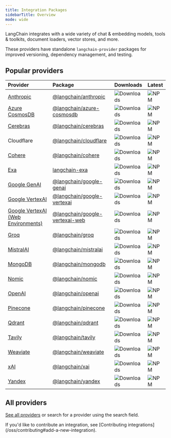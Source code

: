 ```yaml
---
title: Integration Packages
sidebarTitle: Overview
mode: wide
---
```


LangChain integrates with a wide variety of chat & embedding models, tools & toolkits, document loaders, vector stores, and more.

These providers have standalone `langchain-provider` packages for improved versioning, dependency management, and testing.

## Popular providers

| Provider | Package | Downloads | Latest |
| :------- | :------ | :-------- | :------|
| [Anthropic](/oss/integrations/providers/anthropic) | [@langchain/anthropic](https://www.npmjs.com/package/@langchain/anthropic) | ![Downloads](https://img.shields.io/npm/dm/@langchain/anthropic) | ![NPM](https://img.shields.io/npm/v/@langchain/anthropic) |
| [Azure CosmosDB](/oss/integrations/vectorstores/azure_cosmosdb_nosql) | [@langchain/azure-cosmosdb](https://www.npmjs.com/package/@langchain/azure-cosmosdb) | ![Downloads](https://img.shields.io/npm/dm/@langchain/azure-cosmosdb) | ![NPM](https://img.shields.io/npm/v/@langchain/azure-cosmosdb) |
| [Cerebras](/oss/integrations/chat/cerebras) | [@langchain/cerebras](https://www.npmjs.com/package/@langchain/cerebras) | ![Downloads](https://img.shields.io/npm/dm/@langchain/cerebras) | ![NPM](https://img.shields.io/npm/v/@langchain/cerebras) |
| Cloudflare | [@langchain/cloudflare](https://www.npmjs.com/package/@langchain/cloudflare) | ![Downloads](https://img.shields.io/npm/dm/@langchain/cloudflare) | ![NPM](https://img.shields.io/npm/v/@langchain/cloudflare) |
| [Cohere](/oss/integrations/chat/cohere) | [@langchain/cohere](https://www.npmjs.com/package/@langchain/cohere) | ![Downloads](https://img.shields.io/npm/dm/@langchain/cohere) | ![NPM](https://img.shields.io/npm/v/@langchain/cohere) |
| [Exa](/oss/integrations/retrievers/exa) | [langchain-exa](https://www.npmjs.com/package/@langchain/exa) | ![Downloads](https://img.shields.io/npm/dm/@langchain/exa) | ![NPM](https://img.shields.io/npm/v/@langchain/exa) |
| [Google GenAI](/oss/integrations/chat/google_generative_ai) | [@langchain/google-genai](https://www.npmjs.com/package/@langchain/google-genai) | ![Downloads](https://img.shields.io/npm/dm/@langchain/google-genai) | ![NPM](https://img.shields.io/npm/v/@langchain/google-genai) |
| [Google VertexAI](/oss/integrations/chat/google_vertex_ai) | [@langchain/google-vertexai](https://www.npmjs.com/package/@langchain/google-vertexai) | ![Downloads](https://img.shields.io/npm/dm/@langchain/google-vertexai) | ![NPM](https://img.shields.io/npm/v/@langchain/google-vertexai) |
| [Google VertexAI (Web Environments)](/oss/integrations/chat/google_vertex_ai) | [@langchain/google-vertexai-web](https://www.npmjs.com/package/@langchain/google-vertexai-web) | ![Downloads](https://img.shields.io/npm/dm/@langchain/google-vertexai-web) | ![NPM](https://img.shields.io/npm/v/@langchain/google-vertexai-web) |
| [Groq](/oss/integrations/chat/groq) | [@langchain/groq](https://www.npmjs.com/package/@langchain/groq) | ![Downloads](https://img.shields.io/npm/dm/@langchain/groq) | ![NPM](https://img.shields.io/npm/v/@langchain/groq) |
| [MistralAI](/oss/integrations/chat/mistral) | [@langchain/mistralai](https://www.npmjs.com/package/@langchain/mistralai) | ![Downloads](https://img.shields.io/npm/dm/@langchain/mistralai) | ![NPM](https://img.shields.io/npm/v/@langchain/mistralai) |
| [MongoDB](/oss/integrations/vectorstores/mongodb_atlas) | [@langchain/mongodb](https://www.npmjs.com/package/@langchain/mongodb) | ![Downloads](https://img.shields.io/npm/dm/@langchain/mongodb) | ![NPM](https://img.shields.io/npm/v/@langchain/mongodb) |
| [Nomic](/oss/integrations/text_embedding/nomic) | [@langchain/nomic](https://www.npmjs.com/package/@langchain/nomic) | ![Downloads](https://img.shields.io/npm/dm/@langchain/nomic) | ![NPM](https://img.shields.io/npm/v/@langchain/nomic) |
| [OpenAI](/oss/integrations/providers/openai) | [@langchain/openai](https://www.npmjs.com/package/@langchain/openai) | ![Downloads](https://img.shields.io/npm/dm/@langchain/openai) | ![NPM](https://img.shields.io/npm/v/@langchain/openai) |
| [Pinecone](/oss/integrations/vectorstores/pinecone) | [@langchain/pinecone](https://www.npmjs.com/package/@langchain/pinecone) | ![Downloads](https://img.shields.io/npm/dm/@langchain/pinecone) | ![NPM](https://img.shields.io/npm/v/@langchain/pinecone) |
| [Qdrant](/oss/integrations/vectorstores/qdrant) | [@langchain/qdrant](https://www.npmjs.com/package/@langchain/qdrant) | ![Downloads](https://img.shields.io/npm/dm/@langchain/qdrant) | ![NPM](https://img.shields.io/npm/v/@langchain/qdrant) |
| [Tavily](/oss/integrations/retrievers/tavily) | [@langchain/tavily](https://www.npmjs.com/package/@langchain/tavily) | ![Downloads](https://img.shields.io/npm/dm/@langchain/tavily) | ![NPM](https://img.shields.io/npm/v/@langchain/tavily) |
| [Weaviate](/oss/integrations/vectorstores/weaviate) | [@langchain/weaviate](https://www.npmjs.com/package/@langchain/weaviate) | ![Downloads](https://img.shields.io/npm/dm/@langchain/weaviate) | ![NPM](https://img.shields.io/npm/v/@langchain/weaviate) |
| [xAI](/oss/integrations/chat/xai) | [@langchain/xai](https://www.npmjs.com/package/@langchain/xai) | ![Downloads](https://img.shields.io/npm/dm/@langchain/xai) | ![NPM](https://img.shields.io/npm/v/@langchain/xai) |
| [Yandex](/oss/integrations/chat/yandex) | [@langchain/yandex](https://www.npmjs.com/package/@langchain/yandex) | ![Downloads](https://img.shields.io/npm/dm/@langchain/yandex) | ![NPM](https://img.shields.io/npm/v/@langchain/yandex) |


## All providers

[See all providers](/oss/integrations/providers/all_providers) or search for a provider using the search field.

<Info>
    If you'd like to contribute an integration, see [Contributing integrations](/oss/contributing#add-a-new-integration).
</Info>
